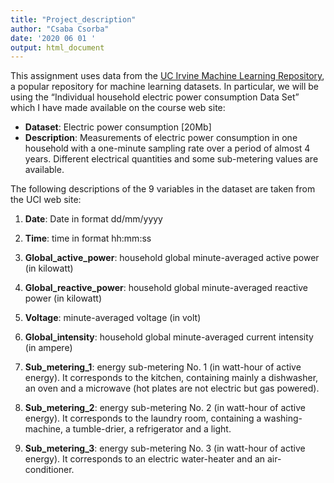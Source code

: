 ```yaml
---
title: "Project_description"
author: "Csaba Csorba"
date: '2020 06 01 '
output: html_document
---
```

  
This assignment uses data from the [UC Irvine Machine Learning Repository](https://archive.ics.uci.edu/ml/index.php), a popular repository for machine learning datasets. In particular, we will be using the “Individual household electric power consumption Data Set” which I have made available on the course web site:  

 - **Dataset**: Electric power consumption [20Mb]
 - **Description**: Measurements of electric power consumption in one household with a one-minute sampling rate over a period of almost 4 years. Different electrical quantities and some sub-metering values are available.

  
The following descriptions of the 9 variables in the dataset are taken from the UCI web site:  

1. **Date**: Date in format dd/mm/yyyy  

2. **Time**: time in format hh:mm:ss  

3. **Global_active_power**: household global minute-averaged active power (in kilowatt)  
4. **Global_reactive_power**: household global minute-averaged reactive power (in kilowatt)  
5. **Voltage**: minute-averaged voltage (in volt)  
6. **Global_intensity**: household global minute-averaged current intensity (in ampere)
7. **Sub_metering_1**: energy sub-metering No. 1 (in watt-hour of active energy). It corresponds to the kitchen, containing mainly a dishwasher, an oven and a microwave (hot plates are not electric but gas powered).
8. **Sub_metering_2**: energy sub-metering No. 2 (in watt-hour of active energy). It corresponds to the laundry room, containing a washing-machine, a tumble-drier, a refrigerator and a light.
9. **Sub_metering_3**: energy sub-metering No. 3 (in watt-hour of active energy). It corresponds to an electric water-heater and an air-conditioner.
